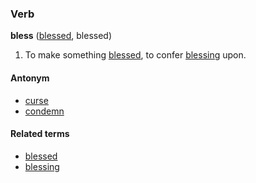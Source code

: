 ===Verb===
'''bless''' ([[blessed]], blessed)

#To make something [[blessed]], to confer [[blessing]] upon.

====Antonym====
*[[curse]]
*[[condemn]]

====Related terms====
*[[blessed]]
*[[blessing]]